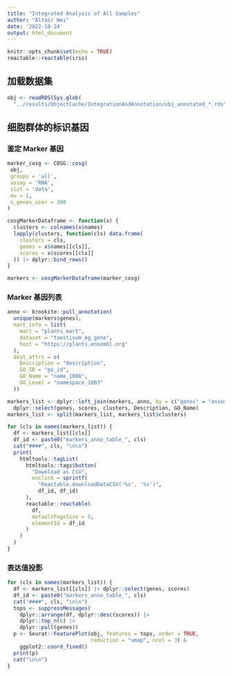 ```yaml
---
title: "Integrated Analysis of All Samples"
author: "Altair Wei"
date: '2022-10-24'
output: html_document
---
```


```r
knitr::opts_chunk$set(echo = TRUE)
reactable::reactable(iris)
```

## 加载数据集

```r
obj <- readRDS(Sys.glob(
  "../results/ObjectCache/IntegrationAndAnnotation/obj_annotated_*.rds"))
```


## 细胞群体的标识基因

### 鉴定 Marker 基因

```r
marker_cosg <- COSG::cosg(
 obj,
 groups = 'all',
 assay = 'RNA',
 slot = 'data',
 mu = 1,
 n_genes_user = 300
)
```

```r
cosgMarkerDataframe <- function(x) {
  clusters <- colnames(x$names)
  lapply(clusters, function(cls) data.frame(
    clusters = cls,
    genes = x$names[[cls]],
    scores = x$scores[[cls]]
  )) |> dplyr::bind_rows()
}

markers <- cosgMarkerDataframe(marker_cosg)
```

### Marker 基因列表 {.tabset}

```r
anno <- brookite::pull_annotation(
  unique(markers$genes),
  mart_info = list(
    mart = "plants_mart",
    dataset = "taestivum_eg_gene",
    host = "https://plants.ensembl.org"
  ),
  dest_attrs = c(
    Description = "description",
    GO_ID = "go_id",
    GO_Name = "name_1006",
    GO_Level = "namespace_1003"
  ))

markers_list <- dplyr::left_join(markers, anno, by = c("genes" = "ensembl_gene_id")) |>
  dplyr::select(genes, scores, clusters, Description, GO_Name)
markers_list <- split(markers_list, markers_list$clusters)
```

```r
for (cls in names(markers_list)) {
  df <- markers_list[[cls]]
  df_id <- paste0("markers_anno_table_", cls)
  cat("####", cls, "\n\n")
  print(
    htmltools::tagList(
      htmltools::tags$button(
        "Download as CSV",
        onclick = sprintf(
          "Reactable.downloadDataCSV('%s', '%s')",
          df_id, df_id)
      ),
      reactable::reactable(
        df,
        defaultPageSize = 5,
        elementId = df_id
      )
    )
  )
}
```


### 表达值投影 {.tabset}

```r
for (cls in names(markers_list)) {
  df <- markers_list[[cls]] |> dplyr::select(genes, scores)
  df_id <- paste0("markers_anno_table_", cls)
  cat("####", cls, "\n\n")
  tops <- suppressMessages(
    dplyr::arrange(df, dplyr::desc(scores)) |>
    dplyr::top_n(6) |>
    dplyr::pull(genes))
  p <- Seurat::FeaturePlot(obj, features = tops, order = TRUE,
                           reduction = "umap", ncol = 3) &
    ggplot2::coord_fixed()
  print(p)
  cat("\n\n")
}
```


